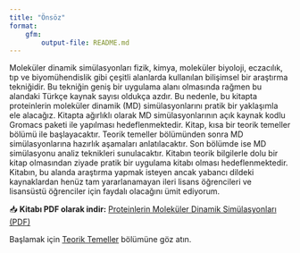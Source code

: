 ```yaml
---
title: "Önsöz"
format: 
    gfm:  
        output-file: README.md
---
```


 Moleküler dinamik simülasyonları fizik, kimya, moleküler biyoloji, eczacılık, tıp ve biyomühendislik gibi çeşitli alanlarda kullanılan bilişimsel bir araştırma tekniğidir. Bu tekniğin geniş bir uygulama alanı olmasında rağmen bu alandaki Türkçe kaynak sayısı oldukça azdır. Bu nedenle, bu kitapta proteinlerin moleküler dinamik (MD) simülasyonlarını pratik bir yaklaşımla ele alacağız. Kitapta ağırlıklı olarak MD simülasyonlarının açık kaynak kodlu Gromacs paketi ile yapılması hedeflenmektedir. Kitap, kısa bir teorik temeller bölümü ile başlayacaktır. Teorik temeller bölümünden sonra MD simülasyonlarına hazırlık aşamaları anlatılacaktır. Son bölümde ise MD simülasyonu analiz teknikleri  sunulacaktır. Kitabın teorik bilgilerle dolu bir kitap olmasından ziyade pratik bir uygulama kitabı olması hedeflenmektedir. Kitabın, bu alanda araştırma yapmak isteyen ancak yabancı dildeki kaynaklardan henüz tam yararlanamayan ileri lisans öğrencileri ve lisansüstü öğrenciler için faydalı olacağını ümit ediyorum.

📥 **Kitabı PDF olarak indir:** [Proteinlerin Moleküler Dinamik Simülasyonları (PDF)](Proteinlerin-Molekuler-Dinamik-Simulasyonlari.pdf)

Başlamak için [Teorik Temeller](chapters/01-intro.qmd) bölümüne göz atın.
